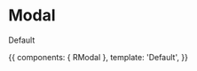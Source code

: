 

<Meta title="Modal" component={RModal} />

# Modal

<ArgsTable of={RModal} />

Default

<Canvas>
  <Story name="Index">
    {{
      components: { RModal },
      template: '<r-app><r-modal>Default</r-modal></r-app>',
    }}
  </Story>
</Canvas>

